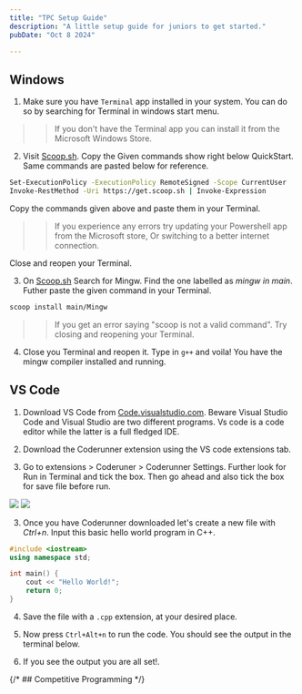 ```yaml
---
title: "TPC Setup Guide"
description: "A little setup guide for juniors to get started."
pubDate: "Oct 8 2024"

---
```


## Windows

1. Make sure you have `Terminal` app installed in your system. You can do so by searching for Terminal in windows start menu.

> > If you don't have the Terminal app you can install it from the Microsoft Windows Store.

2. Visit [Scoop.sh](https://scoop.sh). Copy the Given commands show right below QuickStart. Same commands are pasted below for reference.

```bash
Set-ExecutionPolicy -ExecutionPolicy RemoteSigned -Scope CurrentUser
Invoke-RestMethod -Uri https://get.scoop.sh | Invoke-Expression
```

Copy the commands given above and paste them in your Terminal.

>> If you experience any errors try updating your Powershell app from the Microsoft store, Or switching to a better internet connection.

Close and reopen your Terminal.

3. On [Scoop.sh](https://scoop.sh) Search for Mingw. Find the one labelled as *mingw in main*. Futher paste the given command in your Terminal.

```bash
scoop install main/Mingw
```

>> If you get an error saying "scoop is not a valid command". Try closing and reopening your Terminal.

4. Close you Terminal and reopen it. Type in `g++` and voila! You have the mingw compiler installed and running.

## VS Code

1. Download VS Code from [Code.visualstudio.com](https://code.visualstudio.com/download). Beware Visual Studio Code and Visual Studio are two different programs. Vs code is a code editor while the latter is a full fledged IDE.

2. Download the Coderunner extension using the VS code extensions tab.

3. Go to extensions > Coderuner > Coderunner Settings. Further look for Run in Terminal and tick the box. Then go ahead and also tick the box for save file before run.

![](/coderunner.png) ![](/crsetting.png)

3. Once you have Coderunner downloaded let's create a new file with *Ctrl+n*. Input this basic hello world program in C++.

```cpp
#include <iostream>
using namespace std;

int main() {
    cout << "Hello World!";
    return 0;
}
```

4. Save the file with a `.cpp` extension, at your desired place.

5. Now press `Ctrl+Alt+n` to run the code. You should see the output in the terminal below.

6. If you see the output you are all set!.

{/* ## Competitive Programming */}

